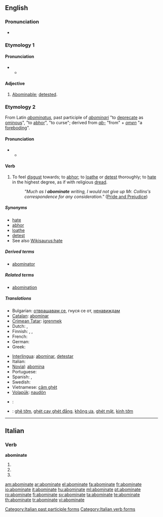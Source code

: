 ==English==
{{rfc|confusing pronunciation mismatch: "US" audio is in position to cover both homonyms whereas "British" IPA are in position to cover each homonym separately}}
===Pronunciation===
* {{audio|en-us-abominate.ogg|Audio (US)}}

===Etymology 1===

====Pronunciation====
* {{a|RP}}
** {{IPA|/əˈbɒmɪˌnət/}}

====Adjective====
{{en-adj}}

# {{obsolete}} [[abominable|Abominable]]; [[detest]]ed.

===Etymology 2===
From Latin ''[[abominatus]]'', past participle of ''[[abominari]]'' "to [[deprecate]] as [[ominous]]", "to [[abhor]]", "to curse"; derived from ''[[ab-]]'' "from" + ''[[omen]]'' "a [[foreboding]]".

====Pronunciation====
* {{a|RP}}
** {{IPA|/əˈbɒmɪˌneɪt/}}

====Verb====
{{en-verb|abominat|ing}}

# {{transitive}} To feel [[disgust]] towards; to [[abhor]]; to [[loathe]] or [[detest]] thoroughly; to [[hate]] in the highest degree, as if with religious [[dread]].
#: ''"Much as I '''abominate''' writing, I would not give up Mr. Collins's correspondence for any consideration."'' ([http://en.wikiquote.org/wiki/Pride_and_Prejudice Pride and Prejudice])

=====Synonyms=====
* [[hate]]
* [[abhor]]
* [[loathe]]
* [[detest]]
* See also [[Wikisaurus:hate]]

=====Derived terms=====
* [[abominator]]

=====Related terms=====
* [[abomination]]

=====Translations=====
{{trans-top|to feel disgust towards, to hate in the highest degree}}
* Bulgarian: [[отвращавам се]], гнуся се от, [[ненавиждам]]
* [[Catalan]]: [[abominar]]
* [[Crimean Tatar]]: [[igrenmek]]
* Dutch: {{t+|nl|verachten}}, {{t+|nl|verafschuwen}}
* Finnish: {{t+|fi|vihata}}, {{t-|fi|inhota}}, {{t-|fi|kammoksua}}
* French: {{t+|fr|détester}}
* German: {{t+|de|verabscheuen}}
* Greek: {{t+|el|απεχθάνομαι}}
{{trans-mid}}
* [[Interlingua]]: [[abominar]], [[detestar]]
* Italian: {{t+|it|abominare}}
* [[Novial]]: [[abomina]]
* Portuguese: {{t+|pt|abominar}}
* Spanish: {{t+|es|abominar}}, {{t-|es|detestar}}
* Swedish: {{t+|sv|avsky}}
* Vietnamese: [[căm ghét]]
* [[Volapük]]: [[naudön]]
{{trans-bottom}}

{{checktrans-top}}
* {{ttbc|Hebrew}}: {{he-translation|לתעב|letaev}}
{{checktrans-mid}}
* {{ttbc|Vietnamese}}: [[ghê tởm]], [[ghét cay ghét đắng]], [[không ưa]], [[ghét mặt]], [[kinh tởm]]
{{checktrans-bottom}}

----

==Italian==

===Verb===
'''abominate'''

# {{form of|[[second-person|Second-person]] [[plural]] [[present tense]]|[[abominare#Italian|abominare]]|lang=Italian}}
# {{form of|Second-person plural [[imperative]]|abominare#Italian|abominare|lang=Italian}}
# {{form of|[[feminine|Feminine]] plural|[[abominato]]}}

[[Category:Italian past participle forms]]
[[Category:Italian verb forms]]

[[am:abominate]]
[[ar:abominate]]
[[el:abominate]]
[[fa:abominate]]
[[fr:abominate]]
[[io:abominate]]
[[it:abominate]]
[[hu:abominate]]
[[ml:abominate]]
[[pt:abominate]]
[[ro:abominate]]
[[fi:abominate]]
[[sv:abominate]]
[[ta:abominate]]
[[te:abominate]]
[[th:abominate]]
[[tr:abominate]]
[[vi:abominate]]